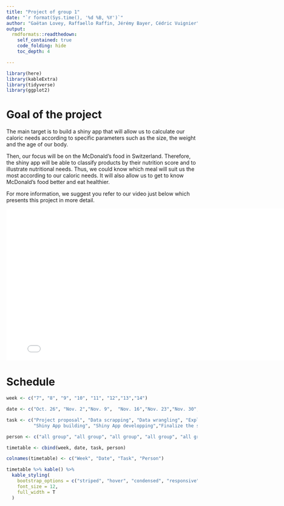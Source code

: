 ```yaml
---
title: "Project of group 1"
date: "`r format(Sys.time(), '%d %B, %Y')`"
author: "Gaëtan Lovey, Raffaello Raffin, Jérémy Bayer, Cédric Vuignier" 
output:
  rmdformats::readthedown:
    self_contained: true
    code_folding: hide
    toc_depth: 4

---
```

```r
library(here)
library(kableExtra)
library(tidyverse)
library(ggplot2)
```

# Goal of the project

The main target is to build a shiny app that will allow us to calculate our caloric needs according to specific parameters such as the size, the weight and the age of our body. 

Then, our focus will be on the McDonald's food in Switzerland. Therefore, the shiny app will be able to classify products by their nutrition score
and to illustrate nutritional needs. Thus, we could know which meal will suit us the most according to our caloric needs. It will also allow us to get to know McDonald's food better and eat healthier. 

For more information, we suggest you refer to our video just below which presents this project in more detail.  

<iframe width="800" height="400" src="project-proposal-presentation.mp4" frameborder="0" allowfullscreen></iframe>


# Schedule

```r
week <- c("7", "8", "9", "10", "11", "12","13","14")

date <- c("Oct. 26", "Nov. 2","Nov. 9",  "Nov. 16","Nov. 23","Nov. 30","Dec. 7", "Dec. 14")

task <- c("Project proposal", "Data scrapping", "Data wrangling", "Exploratory data analysis",
          "Shiny App building", "Shiny App developping","Finalize the shiny app and start the report","Finalize the report and prepare the presentation")

person <- c("all group", "all group", "all group", "all group", "all group", "all group","all group","all group")

timetable <- cbind(week, date, task, person)

colnames(timetable) <- c("Week", "Date", "Task", "Person")

timetable %>% kable() %>%
  kable_styling(
    bootstrap_options = c("striped", "hover", "condensed", "responsive"),
    font_size = 12,
    full_width = T
  ) 


```


